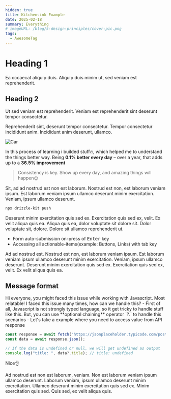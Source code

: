 ```yaml
---
hidden: true
title: Kitchensink Example
date: 2025-02-18
summary: Everything
# imageURL: /blog/5-design-principles/cover-pic.png
tags:
  - AwesomeTag
---
```



# Heading 1

Ea occaecat aliquip duis. Aliquip duis minim ut, sed veniam est reprehenderit. 

<H2>Heading 2</H2>

Ut sed veniam est reprehenderit. Veniam est reprehenderit sint deserunt tempor consectetur. 

<Rating count={4} />

Reprehenderit sint, deserunt tempor consectetur. Tempor consectetur incididunt anim. Incididunt anim deserunt, ullamco.

![Car](https://images.fastcompany.com/image/upload/f_webp,q_auto,c_fit/wp-cms-2/2024/07/p-1-91150764-google-waymo-one-self-driving-cars-san-francisco.jpg)

In this process of learning i builded stuff🔥, which helped me to understand the things better way. Being **0.1% better every day** – over a year, that adds up to a **36.5% improvement**

> Consistency is key. Show up every day, and amazing things will happen🌞

Sit, ad ad nostrud est non est laborum. Nostrud est non, est laborum veniam ipsum. Est laborum veniam ipsum ullamco deserunt minim exercitation. Veniam, ipsum ullamco deserunt. 

```bash title="terminal"
npx drizzle-kit push
```

Deserunt minim exercitation quis sed ex. Exercitation quis sed ex, velit. Ex velit aliqua quis ea. Aliqua quis ea, dolor voluptate sit dolore sit. Dolor voluptate sit, dolore. Dolore sit ullamco reprehenderit ut.

- Form auto-submission on-press of <kbd>Enter</kbd> key
- Accessing all actionable-items(example: Buttons, Links) with tab key

Ad ad nostrud est. Nostrud est non, est laborum veniam ipsum. Est laborum veniam ipsum ullamco deserunt minim exercitation. Veniam, ipsum ullamco deserunt. Deserunt minim exercitation quis sed ex. Exercitation quis sed ex, velit. Ex velit aliqua quis ea.

## Message format

<Message>
  Hi everyone, you might faced this issue while working with Javascript.
</Message>

<Message character="bender" direction="right">
  Most relatable! I faced this issue many times, how can we handle this?
</Message>

<Message>
- First of all, Javascript is not strongly typed language, so it get tricky to
  handle stuff like this. But, you can use **optional chaining** operator `?.` to
  handle this scenarios
- Let's take a example where you need to access value from API response

```javascript
const response = await fetch("https://jsonplaceholder.typicode.com/posts/1");
const data = await response.json();

// If the data is undefined or null, we will get undefined as output
console.log("title: ", data?.title); // title: undefined
```

</Message>

<Message character="bender" direction="right">
Nice👌
</Message>

Ad nostrud est non est laborum, veniam. Non est laborum veniam ipsum ullamco deserunt. Laborum veniam, ipsum ullamco deserunt minim exercitation. Ullamco deserunt minim exercitation quis sed ex. Minim exercitation quis sed. Quis sed, ex velit aliqua quis.